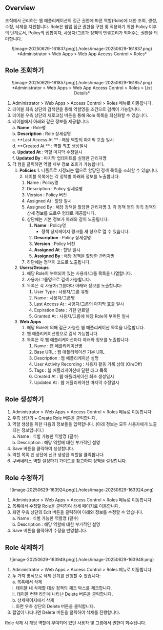 
## Overview

조직에서 관리하는 웹 애플리케이션의 접근 권한에 따른 역할(Role)에 대한 조회, 생성, 수정, 삭제를 지원합니다. Role은 웹앱 접근 권한을 구현 및 적용하기 위한 Policy 이후의 단계로서, Policy의 집합이자, 사용자/그룹과 정책의 연결고리가 되어주는 권한을 의미합니다.
<p align="center">
![image-20250629-161837.png](./roles/image-20250629-161837.png)
*Administrator &gt; Web Apps &gt; Web App Access Control &gt; Roles*
</p>


## Role 조회하기

<p align="center">
![image-20250629-161857.png](./roles/image-20250629-161857.png)
*Administrator &gt; Web Apps &gt; Web App Access Control &gt; Roles &gt; List Details*
</p>

1. Administrator &gt; Web Apps &gt; Access Control &gt; Roles 메뉴로 이동합니다.
2. 테이블 최측 상단의 검색란을 통해 역할명을 조건으로 검색이 가능합니다.
3. 테이블 우측 상단의 새로고침 버튼을 통해 Role 목록을 최신화할 수 있습니다.
4. 테이블에서 아래와 같은 정보를 제공합니다:<br/>a.  **Name**  : Role명<br/>b.  **Description**  : Role 상세설명<br/>c.  **Last Access At ** : 해당 역할의 마지막 호출 일시<br/>d.  **Created At ** : 역할 최초 생성일시<br/>e.  **Updated At**  : 역할 마지막 수정일시<br/>f.  **Updated By**  : 마지막 업데이트를 실행한 관리자명
5. 각 행을 클릭하면 역할 세부 정보 조회가 가능합니다.
    1.   **Policies** 
        1. 디폴트로 지정되는 탭으로 할당된 정책 목록을 조회할 수 있습니다.
        2. 테이블 목록에는 각 정책별 아래와 정보를 노출합니다:
            1. Name : Policy명
            2. Description : Policy 상세설명
            3. Version : Policy 버전
            4. Assigned At : 할당 일시
            5. Assigned By : 해당 정책을 할당한 관리자명
        3. 각 정책 행의 좌측 정책의 상세 정보를 드로우 형태로 제공합니다.
            1. 상단에는 기본 정보가 아래와 같이 노출됩니다:
                1.  **Name**  : Policy명
                    * 정책 상세페이지 링크를 새 창으로 열 수 있습니다.
                2.  **Description**  : Policy 상세설명
                3.  **Version**  : Policy 버전
                4.  **Assigned**   **At**  : 할당 일시
                5.  **Assigned By**  : 해당 정책을 할당한 관리자명
            2. 하단에는 정책이 코드로 노출됩니다.
    2.  **Users/Groups** 
        1. 해당 Role이 부여되어 있는 사용자/그룹 목록을 나열합니다.
        2. 사용자/그룹명으로 검색 가능합니다.
        3. 목록은 각 사용자/그룹마다 아래와 정보를 노출합니다:
            1. User Type : 사용자/그룹 유형
            2. Name : 사용자/그룹명
            3. Last Access At : 사용자/그룹의 마지막 호출 일시
            4. Expiration Date : 기한 만료일
            5. Granted At : 사용자/그룹에 해당 Role이 부여된 일시
    3.  **Web Apps** 
        1. 해당 Role에 의해 접근 가능한 웹 애플리케이션 목록을 나열합니다.
        2. 웹 애플리케이션명으로 검색 가능합니다.
        3. 목록은 각 웹 애플리케이션마다 아래와 정보를 노출합니다:
            1. Name : 웹 애플리케이션명
            2. Base URL : 웹 애플리케이션 기본 URL
            3. Description : 웹 애플리케이션 설명
            4. User Activity Recording : 사용자 활동 기록 상태 (On/Off)
            5. Tags : 웹 애플리케이션에 달린 태그 목록
            6. Created At : 웹 애플리케이션 최초 생성일시
            7. Updated At : 웹 애플리케이션 마지막 수정일시


## Role 생성하기

1. Administrator &gt; Web Apps &gt; Access Control &gt; Roles 메뉴로 이동합니다.
2. 우측 상단의 + Create Role 버튼을 클릭합니다.
3. 역할 생성을 위한 다음의 정보들을 입력합니다. (아래 정보는 모두 사용자에게 노출되는 정보입니다.)<br/>a. Name : 식별 가능한 역할명 (필수)<br/>b. Description : 해당 역할에 대한 부가적인 설명
4. Save 버튼을 클릭하여 생성합니다.
5. 역할 목록 맨 상단에 신규 생성된 역할을 클릭합니다.
6. 쿠버네티스 역할 설정하기 가이드를 참고하여 정책을 설정합니다.

## Role 수정하기

<p align="center">
![image-20250629-163924.png](./roles/image-20250629-163924.png)
</p>

1. Administrator &gt; Web Apps &gt; Access Control &gt; Roles 메뉴로 이동합니다.
2. 목록에서 수정할 Role을 클릭하여 상세 페이지로 이동합니다.
3. 화면 우측 상단의 Edit 버튼을 클릭하여 아래와 정보를 수정할 수 있습니다.<br/>a. Name : 식별 가능한 역할명 (필수)<br/>b. Description : 해당 역할에 대한 부가적인 설명
4. Save 버튼을 클릭하여 수정을 반영합니다.

## Role 삭제하기

<p align="center">
![image-20250629-163949.png](./roles/image-20250629-163949.png)
</p>

1. Administrator &gt; Web Apps &gt; Access Control &gt; Roles 메뉴로 이동합니다.
2. 두 가지 방식으로 삭제 단계를 진행할 수 있습니다:<br/>a. 목록에서 삭제<br/> i. 테이블 내 삭제할 대상 정책의 체크 박스를 체크합니다.<br/> ii. 테이블 컨텐 라인에 나타난 Delete 버튼을 클릭합니다.<br/>b. 상세페이지에서 삭제<br/> i. 화면 우측 상단의 Delete 버튼을 클릭합니다.
3. 팝업이 나타나면 Delete 버튼을 클릭하여 삭제를 진행합니다.

<Callout type="important">
Role 삭제 시 해당 역할이 부여되어 있던 사용자 및 그룹에서 권한이 회수됩니다.
</Callout>

